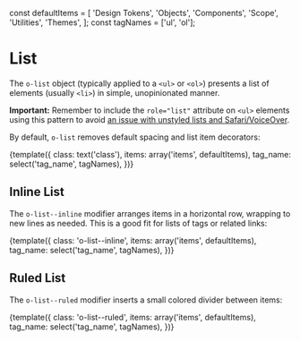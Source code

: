 const defaultItems = [
  'Design Tokens',
  'Objects',
  'Components',
  'Scope',
  'Utilities',
  'Themes',
];
const tagNames = ['ul', 'ol'];

<Meta title="Objects/List" decorators={[withKnobs]} />

# List

The `o-list` object (typically applied to a `<ul>` or `<ol>`) presents a list of elements (usually `<li>`) in simple, unopinionated manner.

**Important:** Remember to include the `role="list"` attribute on `<ul>` elements using this pattern to avoid [an issue with unstyled lists and Safari/VoiceOver](https://www.scottohara.me/blog/2019/01/12/lists-and-safari.html).

By default, `o-list` removes default spacing and list item decorators:

<Preview>
  <Story name="Default" height="240px">
    {template({
      class: text('class'),
      items: array('items', defaultItems),
      tag_name: select('tag_name', tagNames),
    })}
  </Story>
</Preview>

## Inline List

The `o-list--inline` modifier arranges items in a horizontal row, wrapping to new lines as needed. This is a good fit for lists of tags or related links:

<Preview>
  <Story name="Inline" height="100px">
    {template({
      class: 'o-list--inline',
      items: array('items', defaultItems),
      tag_name: select('tag_name', tagNames),
    })}
  </Story>
</Preview>

## Ruled List

The `o-list--ruled` modifier inserts a small colored divider between items:

<Preview>
  <Story name="Ruled" height="320px">
    {template({
      class: 'o-list--ruled',
      items: array('items', defaultItems),
      tag_name: select('tag_name', tagNames),
    })}
  </Story>
</Preview>
